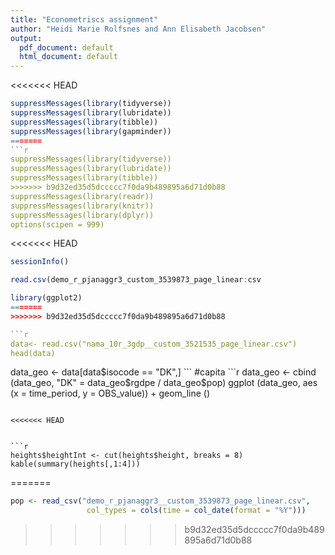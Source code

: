 ```yaml
---
title: "Econometriscs assignment"
author: "Heidi Marie Rolfsnes and Ann Elisabeth Jacobsen"
output:
  pdf_document: default
  html_document: default
---
```


<<<<<<< HEAD
```r

suppressMessages(library(tidyverse))
suppressMessages(library(lubridate))
suppressMessages(library(tibble))
suppressMessages(library(gapminder))
=======
```r
suppressMessages(library(tidyverse))
suppressMessages(library(lubridate))
suppressMessages(library(tibble))
>>>>>>> b9d32ed35d5dccccc7f0da9b489895a6d71d0b88
suppressMessages(library(readr))
suppressMessages(library(knitr))
suppressMessages(library(dplyr))
options(scipen = 999)
```
<<<<<<< HEAD


```r
sessionInfo() 
```


```r
read.csv(demo_r_pjanaggr3_custom_3539873_page_linear:csv
```





```r
library(ggplot2)
=======
>>>>>>> b9d32ed35d5dccccc7f0da9b489895a6d71d0b88

```r
data<- read.csv("nama_10r_3gdp__custom_3521535_page_linear.csv")
head(data)
```

data_geo <- data[data$isocode == "DK",]
```
#capita
```r
data_geo <- cbind (data_geo, "DK" = data_geo$rgdpe / data_geo$pop) 
ggplot (data_geo, 
        aes (x = time_period, y = OBS_value)) +
    geom_line ()
```

<<<<<<< HEAD


```r
heights$heightInt <- cut(heights$height, breaks = 8)
kable(summary(heights[,1:4]))

```

=======
```r
pop <- read_csv("demo_r_pjanaggr3__custom_3539873_page_linear.csv",
                 col_types = cols(time = col_date(format = "%Y")))
````


>>>>>>> b9d32ed35d5dccccc7f0da9b489895a6d71d0b88

